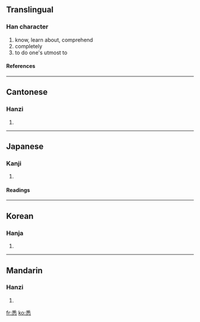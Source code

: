 ==Translingual==
===Han character===
{{Han char|rn=61|rad=心|as=07|sn=11|four=2033<sub>9</sub>|canj=竹木心 (HDP)}}
# know, learn about, comprehend
# completely
# to do one's utmost to

====References====
{{Han ref|kx=0386.320|dkj=10635|dj=0719.050|hdz=42301.070|uh=6089|ud=24713|bh=B178|bd=45432}}
----

==Cantonese==
===Hanzi===
{{yue-hanzi|jyut=|y=sik1}}
# {{defn|Cantonese}}
----
==Japanese==
===Kanji===
{{ja-kanji|grade=|rs=心07}}
# {{defn|Japanese}} 
====Readings====
{{ja-readings|on=[[しつ]] (shitsu)|kun=[[つくす]] (tsukusu), [[ことごとく]] (kotogotoku)}}
----
==Korean==
===Hanja===
{{ko-hanja|hangeul=실|eumhun=|rv=sil|mr=sil|y=sil}}
# {{defn|Korean}}
----
==Mandarin==
===Hanzi===
{{cmn-hanzi|pin=[[xī]] ([[xi1]])|wg=hsi<sup>1</sup>}}
# {{defn|Mandarin}}

[[fr:悉]]
[[ko:悉]]